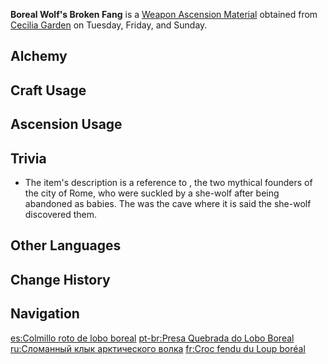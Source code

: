 {{Item Infobox
|id           = 114007
|image        = Item Boreal Wolf's Broken Fang.png
|type         = Weapon Ascension Materials
|invCategory  = Character Development Items
|group        = Boreal Wolf Teeth
|rarity       = 4
|description  = The wolf pack also understands that humans are not solitary creatures. The honorary broken tooth is a parting gift said to bring protection and luck.<br />In the legends of a far-off world, a female wolf once adopted two great humans. Their home was known as the Cave of Wolves, or Lupercal - that word meaning the same thing as Lupical does in this world.
|day1         = Tuesday
|day2         = Friday
|day3         = Sunday
|source1      = Cecilia Garden
|source2      = [[Alchemy]]
}}
'''Boreal Wolf's Broken Fang''' is a [[Weapon Ascension Material]] obtained from [[Cecilia Garden]] on Tuesday, Friday, and Sunday.
==Alchemy==
{{Recipe
|type = Crafting
|Boreal Wolf's Cracked Tooth = 3
|Mora = 350
|sort = Boreal Wolf's Cracked Tooth,Mora
}}
==Craft Usage==
{{Craft Usage}}

==Ascension Usage==
{{Ascension Usage}}

==Trivia==
*The item's description is a reference to {{w|Romulus and Remus}}, the two mythical founders of the city of Rome, who were suckled by a she-wolf after being abandoned as babies. The {{w|Lupercal}} was the cave where it is said the she-wolf discovered them.

==Other Languages==
{{Other Languages
|en      = Boreal Wolf's Broken Fang
|zhs     = 凛风奔狼的断牙
|zhs_rm  = Lǐnfēng Bēn Láng de Duàn Yá
|zht     = 凜風奔狼的斷牙
|zht_rm  = Lǐnfēng Bēn Láng de Duàn Yá
|zh_tl   = 
|ja      = 凛風奔狼の断牙
|ja_rm   = Rinfuu Honrou no Danga{{Assumed}}
|ja_tl   = Severed Tooth of the Cold Wind Running Wolf
|ko      = 칼바람 울프의 부서진 이빨
|ko_rm   = Kalbaram Ulpeu-ui Buseojin Ippal
|ko_tl   = Broken Tooth of Biting Wind Wolf
|es      = Colmillo roto de lobo boreal
|es_tl   = Broken Fang of Boreal Wolf
|fr      = Croc fendu du Loup boréal
|fr_tl   = Boreal Wolf's Slit Fang
|ru      = Сломанный клык арктического волка
|ru_tl   = 
|th      = Boreal Wolf's Broken Fang
|vi      = Mảnh Răng Sói Bão
|vi_tl   = 
|de      = Abgebrochener Zahn des borealischen Wolfs
|de_tl   = Broken Teeth of the Boreal Wolf
|id      = Boreal Wolf's Broken Fang
|pt      = Presa Quebrada do Lobo Boreal
|pt_tl   = 
}}

==Change History==
{{Change History|1.0}}

==Navigation==
{{Development Item Navbox|Weapon Materials}}

[[es:Colmillo roto de lobo boreal]]
[[pt-br:Presa Quebrada do Lobo Boreal]]
[[ru:Сломанный клык арктического волка]]
[[fr:Croc fendu du Loup boréal]]